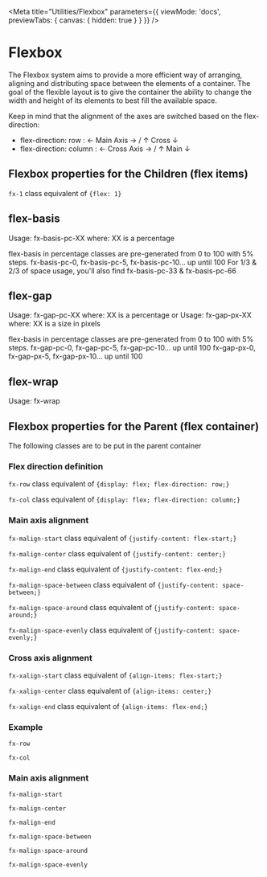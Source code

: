 
<Meta
  title="Utilities/Flexbox"
  parameters={{
    viewMode: 'docs',
    previewTabs: { canvas: { hidden: true } }
  }}
/>

# Flexbox

The Flexbox system aims to provide a more efficient way of arranging, aligning and distributing space between the elements
of a container. The goal of the flexible layout is to give the container the ability to change the width and height of its
elements to best fill the available space.

Keep in mind that the alignment of the axes are switched based on the flex-direction:

- flex-direction: row : &larr; Main Axis &rarr; / &uarr; Cross &darr;
- flex-direction: column : &larr; Cross Axis &rarr; / &uarr; Main &darr;

## Flexbox properties for the Children (flex items)

`fx-1` class equivalent of `{flex: 1}`

## flex-basis
Usage: fx-basis-pc-XX 
where: XX is a percentage

flex-basis in percentage classes are pre-generated from 0 to 100 with 5% steps.
fx-basis-pc-0, fx-basis-pc-5, fx-basis-pc-10... up until 100
For 1/3 & 2/3 of space usage, you'll also find fx-basis-pc-33 & fx-basis-pc-66

## flex-gap
Usage: fx-gap-pc-XX 
where: XX is a percentage
or
Usage: fx-gap-px-XX 
where: XX is a size in pixels

flex-basis in percentage classes are pre-generated from 0 to 100 with 5% steps.
fx-gap-pc-0, fx-gap-pc-5, fx-gap-pc-10... up until 100
fx-gap-px-0, fx-gap-px-5, fx-gap-px-10... up until 100

## flex-wrap
Usage: fx-wrap

## Flexbox properties for the Parent (flex container)

The following classes are to be put in the parent container

### Flex direction definition

`fx-row` class equivalent of `{display: flex; flex-direction: row;}`

`fx-col` class equivalent of `{display: flex; flex-direction: column;}`

### Main axis alignment

`fx-malign-start` class equivalent of `{justify-content: flex-start;}`

`fx-malign-center` class equivalent of `{justify-content: center;}`

`fx-malign-end` class equivalent of `{justify-content: flex-end;}`

`fx-malign-space-between` class equivalent of `{justify-content: space-between;}`

`fx-malign-space-around` class equivalent of `{justify-content: space-around;}`

`fx-malign-space-evenly` class equivalent of `{justify-content: space-evenly;}`

### Cross axis alignment

`fx-xalign-start` class equivalent of `{align-items: flex-start;}`

`fx-xalign-center` class equivalent of `{align-items: center;}`

`fx-xalign-end` class equivalent of `{align-items: flex-end;}`

### Example

`fx-row`

<Canvas>
  <div class="fx-row flexbox-container width-lg">
    <div></div>
    <div></div>
    <div></div>
  </div>
</Canvas>

`fx-col`

<Canvas>
  <div class="fx-col flexbox-container">
    <div></div>
    <div></div>
    <div></div>
  </div>
</Canvas>

### Main axis alignment

`fx-malign-start`

<Canvas>
  <div class="fx-row fx-malign-start flexbox-container">
    <div></div>
    <div></div>
    <div></div>
  </div>
</Canvas>

`fx-malign-center`

<Canvas>
  <div class="fx-row fx-malign-center flexbox-container">
    <div></div>
    <div></div>
    <div></div>
  </div>
</Canvas>

`fx-malign-end`

<Canvas>
  <div class="fx-row fx-malign-end flexbox-container">
    <div></div>
    <div></div>
    <div></div>
  </div>
</Canvas>

`fx-malign-space-between`

<Canvas>
  <div class="fx-row fx-malign-space-between flexbox-container">
    <div></div>
    <div></div>
    <div></div>
  </div>
</Canvas>

`fx-malign-space-around`

<Canvas>
  <div class="fx-row fx-malign-space-around flexbox-container">
    <div></div>
    <div></div>
    <div></div>
  </div>
</Canvas>

`fx-malign-space-evenly`

<Canvas>
  <div class="fx-row fx-malign-space-evenly flexbox-container">
    <div></div>
    <div></div>
    <div></div>
  </div>
</Canvas>
